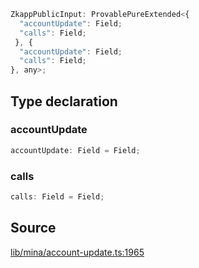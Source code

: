 ```ts
ZkappPublicInput: ProvablePureExtended<{
  "accountUpdate": Field;
  "calls": Field;
 }, {
  "accountUpdate": Field;
  "calls": Field;
}, any>;
```

## Type declaration

### accountUpdate

```ts
accountUpdate: Field = Field;
```

### calls

```ts
calls: Field = Field;
```

## Source

[lib/mina/account-update.ts:1965](https://github.com/o1-labs/o1js/blob/081e48fe103a96db7083cdaea72a409cca3182c3/src/lib/mina/account-update.ts#L1965)
